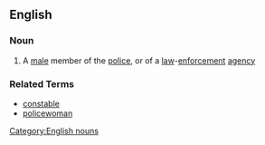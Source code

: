 ==English==
===Noun===
#A [[male]] member of the [[police]], or of a [[law]]-[[enforcement]] [[agency]]
===Related Terms===
*[[constable]]
*[[policewoman]]
[[Category:English nouns]]